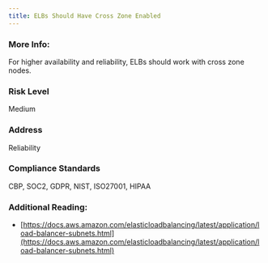 ```yaml
---
title: ELBs Should Have Cross Zone Enabled
---
```


### More Info:

For higher availability and reliability, ELBs should work with cross zone nodes.

### Risk Level

Medium

### Address

Reliability

### Compliance Standards

CBP, SOC2, GDPR, NIST, ISO27001, HIPAA

### Additional Reading:

- [https://docs.aws.amazon.com/elasticloadbalancing/latest/application/load-balancer-subnets.html](https://docs.aws.amazon.com/elasticloadbalancing/latest/application/load-balancer-subnets.html)
